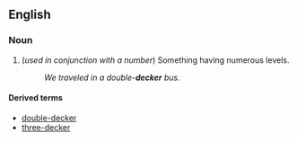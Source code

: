 ==English==

===Noun===
{{en-noun}}

# (''used in conjunction with a number'') Something having numerous levels.
#:''We traveled in a double-'''decker''' bus.''

====Derived terms====
*[[double-decker]]
*[[three-decker]]